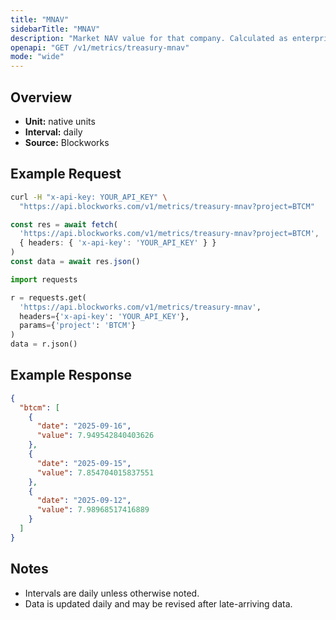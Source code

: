 ```yaml
---
title: "MNAV"
sidebarTitle: "MNAV"
description: "Market NAV value for that company. Calculated as enterprise value / NAV"
openapi: "GET /v1/metrics/treasury-mnav"
mode: "wide"
---
```


## Overview

- **Unit:** native units
- **Interval:** daily
- **Source:** Blockworks

## Example Request

<CodeGroup>

```bash cURL
curl -H "x-api-key: YOUR_API_KEY" \
  "https://api.blockworks.com/v1/metrics/treasury-mnav?project=BTCM"
```

```typescript TypeScript
const res = await fetch(
  'https://api.blockworks.com/v1/metrics/treasury-mnav?project=BTCM',
  { headers: { 'x-api-key': 'YOUR_API_KEY' } }
)
const data = await res.json()
```

```python Python
import requests

r = requests.get(
  'https://api.blockworks.com/v1/metrics/treasury-mnav',
  headers={'x-api-key': 'YOUR_API_KEY'},
  params={'project': 'BTCM'}
)
data = r.json()
```

</CodeGroup>

## Example Response

```json
{
  "btcm": [
    {
      "date": "2025-09-16",
      "value": 7.949542840403626
    },
    {
      "date": "2025-09-15",
      "value": 7.854704015837551
    },
    {
      "date": "2025-09-12",
      "value": 7.98968517416889
    }
  ]
}
```

## Notes
- Intervals are daily unless otherwise noted.
- Data is updated daily and may be revised after late-arriving data.